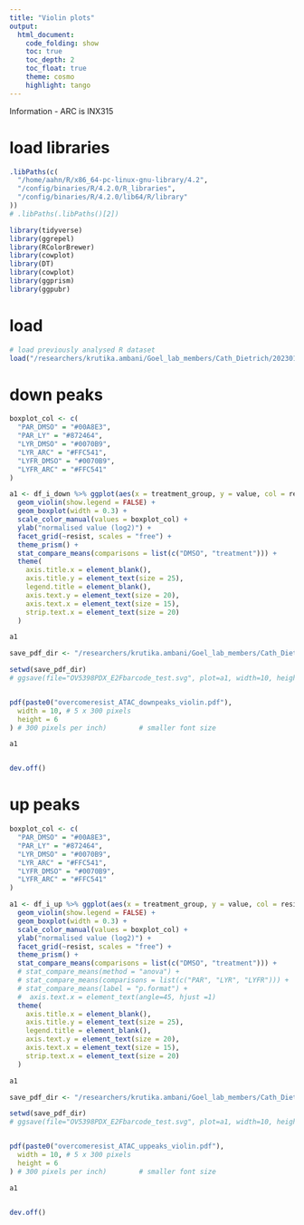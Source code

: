 ```yaml
---
title: "Violin plots"
output:
  html_document:
    code_folding: show
    toc: true
    toc_depth: 2
    toc_float: true
    theme: cosmo
    highlight: tango
---
```



Information 
- ARC is INX315

# load libraries

```r
.libPaths(c(
  "/home/aahn/R/x86_64-pc-linux-gnu-library/4.2",
  "/config/binaries/R/4.2.0/R_libraries",
  "/config/binaries/R/4.2.0/lib64/R/library"
))
# .libPaths(.libPaths()[2])
```

``` r
library(tidyverse)
library(ggrepel)
library(RColorBrewer)
library(cowplot)
library(DT)
library(cowplot)
library(ggprism)
library(ggpubr)
```

# load

```r
# load previously analysed R dataset
load("/researchers/krutika.ambani/Goel_lab_members/Cath_Dietrich/20230125_CP_ATAC_MCF7M_CDK2i/R_analysis/4.diffbind_overcome_resistance/1.overcome_resist_LYvsDMSO/1.overview/data/RData/overcome_resist.RData")
```


# down peaks

```r
boxplot_col <- c(
  "PAR_DMSO" = "#00A8E3",
  "PAR_LY" = "#872464",
  "LYR_DMSO" = "#0070B9",
  "LYR_ARC" = "#FFC541",
  "LYFR_DMSO" = "#0070B9",
  "LYFR_ARC" = "#FFC541"
)

a1 <- df_i_down %>% ggplot(aes(x = treatment_group, y = value, col = resist_treat)) +
  geom_violin(show.legend = FALSE) +
  geom_boxplot(width = 0.3) +
  scale_color_manual(values = boxplot_col) +
  ylab("normalised value (log2)") +
  facet_grid(~resist, scales = "free") +
  theme_prism() +
  stat_compare_means(comparisons = list(c("DMSO", "treatment"))) +
  theme(
    axis.title.x = element_blank(),
    axis.title.y = element_text(size = 25),
    legend.title = element_blank(),
    axis.text.y = element_text(size = 20),
    axis.text.x = element_text(size = 15),
    strip.text.x = element_text(size = 20)
  )

a1
```


```r
save_pdf_dir <- "/researchers/krutika.ambani/Goel_lab_members/Cath_Dietrich/20230125_CP_ATAC_MCF7M_CDK2i/R_analysis/4.diffbind_overcome_resistance/paper_figures/figures_output"

setwd(save_pdf_dir)
# ggsave(file="OV5398PDX_E2Fbarcode_test.svg", plot=a1, width=10, height=8)


pdf(paste0("overcomeresist_ATAC_downpeaks_violin.pdf"),
  width = 10, # 5 x 300 pixels
  height = 6
) # 300 pixels per inch)        # smaller font size

a1


dev.off()
```


# up peaks

```r
boxplot_col <- c(
  "PAR_DMSO" = "#00A8E3",
  "PAR_LY" = "#872464",
  "LYR_DMSO" = "#0070B9",
  "LYR_ARC" = "#FFC541",
  "LYFR_DMSO" = "#0070B9",
  "LYFR_ARC" = "#FFC541"
)

a1 <- df_i_up %>% ggplot(aes(x = treatment_group, y = value, col = resist_treat)) +
  geom_violin(show.legend = FALSE) +
  geom_boxplot(width = 0.3) +
  scale_color_manual(values = boxplot_col) +
  ylab("normalised value (log2)") +
  facet_grid(~resist, scales = "free") +
  theme_prism() +
  stat_compare_means(comparisons = list(c("DMSO", "treatment"))) +
  # stat_compare_means(method = "anova") +
  # stat_compare_means(comparisons = list(c("PAR", "LYR", "LYFR"))) +
  # stat_compare_means(label = "p.format") +
  #  axis.text.x = element_text(angle=45, hjust =1)
  theme(
    axis.title.x = element_blank(),
    axis.title.y = element_text(size = 25),
    legend.title = element_blank(),
    axis.text.y = element_text(size = 20),
    axis.text.x = element_text(size = 15),
    strip.text.x = element_text(size = 20)
  )

a1
```


```r
save_pdf_dir <- "/researchers/krutika.ambani/Goel_lab_members/Cath_Dietrich/20230125_CP_ATAC_MCF7M_CDK2i/R_analysis/4.diffbind_overcome_resistance/paper_figures/figures_output"

setwd(save_pdf_dir)
# ggsave(file="OV5398PDX_E2Fbarcode_test.svg", plot=a1, width=10, height=8)


pdf(paste0("overcomeresist_ATAC_uppeaks_violin.pdf"),
  width = 10, # 5 x 300 pixels
  height = 6
) # 300 pixels per inch)        # smaller font size

a1


dev.off()
```
